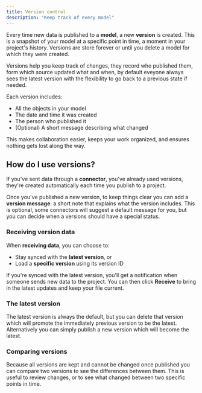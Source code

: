 ```yaml
---
title: Version control
description: "Keep track of every model"
---
```


Every time new data is published to a **model**, a new **version** is created. 
This is a snapshot of your model at a specific point in time, a moment in your project's history. 
Versions are store forever or until you delete a model for which they were created.

Versions help you keep track of changes, they record who published them, form which source 
updated what and when, by default eveyone always sees the latest version with the flexibility
to go back to a previous state if needed.

Each version includes:
- All the objects in your model  
- The date and time it was created  
- The person who published it  
- (Optional) A short message describing what changed

This makes collaboration easier, keeps your work organized, and ensures nothing gets lost along the way.

## How do I use versions?

If you've sent data through a **connector**, you've already used versions, they're 
created automatically each time you publish to a project.

Once you've published a new version, to keep things clear you can add a **version message**:
a short note that explains what the version includes. This is optional, some connectors 
will suggest a default message for you, but you can decide when a versions should have a special status.

### Receiving version data
When **receiving data**, you can choose to:
- Stay synced with the **latest version**, or  
- Load a **specific version** using its version ID

If you're synced with the latest version, you'll get a notification when someone 
sends new data to the project. You can then click **Receive** to bring in the latest 
updates and keep your file current.

### The latest version
The latest version is always the default, but you can delete that version which will 
promote the immediately previous version to be the latest. Alternatively you can simply 
publish a new version which will become the latest.

### Comparing versions
Because all versions are kept and cannot be changed once published you can compare 
two versions to see the differences between them. This is useful to review changes, 
or to see what changed between two specific points in time.


<Versions />
